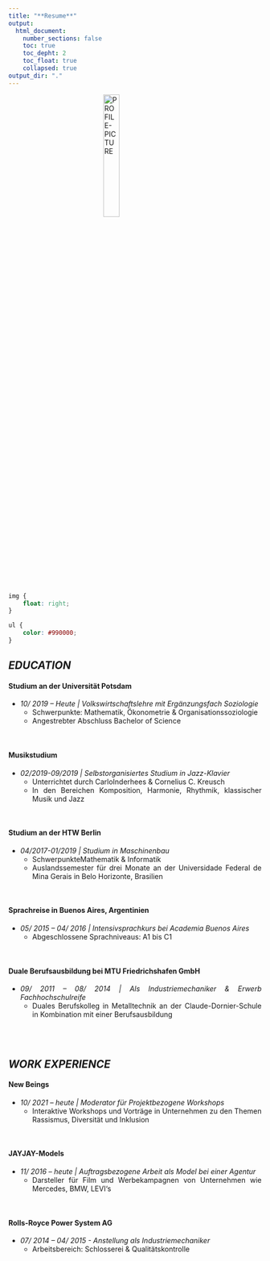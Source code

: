 ```yaml
---
title: "**Resume**" 
output:
  html_document: 
    number_sections: false
    toc: true
    toc_depht: 2
    toc_float: true
    collapsed: true
output_dir: "."
---
```


<style>
body {
text-align: justify}

.list-group-item.active, .list-group-item.active:focus, .list-group-item.active:hover {
    z-index: 2;
    color: #fff;
    background-color: #990000;
    border-color: transparent;
}

</style>

<img src="/Users/Fabio/Desktop/GitHub/Fabio-Auerswald.github.io/Auerswald.JPG" style="display: block; margin: 0 auto;" alt="PROFILE-PICTURE"
	title="" width="25%" />
	
```css
img {
    float: right;
}
```


```css
ul {
    color: #990000;
}
```

## *EDUCATION*

#### **Studium an der Universität Potsdam**

  * *10/ 2019 – Heute | Volkswirtschaftslehre mit Ergänzungsfach Soziologie* 
      + Schwerpunkte: Mathematik, Ökonometrie & Organisationssoziologie
      + Angestrebter Abschluss Bachelor of Science
      
<br/>


#### **Musikstudium**
  - *02/2019-09/2019 | Selbstorganisiertes Studium in Jazz-Klavier*
    + Unterrichtet durch CarloInderhees & Cornelius C. Kreusch
    + In den Bereichen Komposition, Harmonie, Rhythmik, klassischer Musik und Jazz
    
<br/>


#### **Studium an der HTW Berlin**
 - *04/2017-01/2019 | Studium in Maschinenbau*
    + SchwerpunkteMathematik & Informatik
    + Auslandssemester für drei Monate an der Universidade Federal de Mina Gerais
    in Belo Horizonte, Brasilien
    
<br/>


#### **Sprachreise in Buenos Aires, Argentinien**
  - *05/ 2015 – 04/ 2016 | Intensivsprachkurs bei Academia Buenos Aires*
    + Abgeschlossene Sprachniveaus: A1 bis C1
    
<br/>
    
    
#### **Duale Berufsausbildung bei MTU Friedrichshafen GmbH**
  - *09/ 2011 – 08/ 2014 | Als Industriemechaniker & Erwerb Fachhochschulreife*
    + Duales Berufskolleg in Metalltechnik an der Claude-Dornier-Schule in
    Kombination mit einer Berufsausbildung
    
<br/><br/>


## *WORK EXPERIENCE*

#### **New Beings**
  - *10/ 2021 – heute | Moderator für Projektbezogene Workshops*
    + Interaktive Workshops und Vorträge in Unternehmen zu den Themen Rassismus, Diversität
      und Inklusion
      
<br/>

#### **JAYJAY-Models**
  - *11/ 2016 – heute | Auftragsbezogene Arbeit als Model bei einer Agentur*
    + Darsteller für Film und Werbekampagnen von Unternehmen wie Mercedes, BMW, LEVI‘s

<br/>

#### **Rolls-Royce Power System AG**
  - *07/ 2014 – 04/ 2015 - Anstellung als Industriemechaniker*
    + Arbeitsbereich: Schlosserei & Qualitätskontrolle


